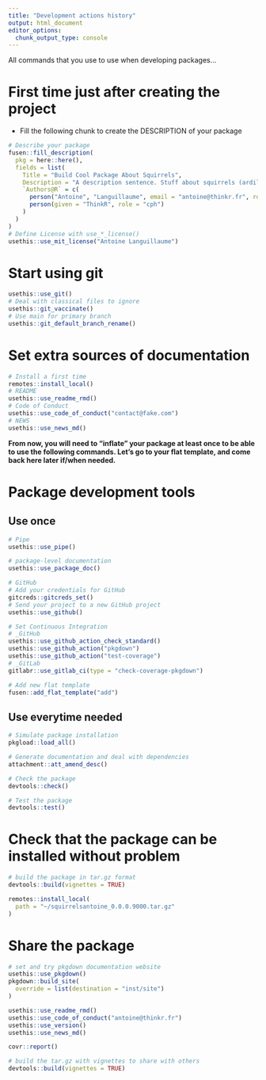 ```yaml
---
title: "Development actions history"
output: html_document
editor_options: 
  chunk_output_type: console
---
```


All commands that you use to use when developing packages...

# First time just after creating the project

- Fill the following chunk to create the DESCRIPTION of your package

```r
# Describe your package
fusen::fill_description(
  pkg = here::here(),
  fields = list(
    Title = "Build Cool Package About Squirrels",
    Description = "A description sentence. Stuff about squirrels (ardillas).",
    `Authors@R` = c(
      person("Antoine", "Languillaume", email = "antoine@thinkr.fr", role = c("aut", "cre")),
      person(given = "ThinkR", role = "cph")
    )
  )
)
# Define License with use_*_license()
usethis::use_mit_license("Antoine Languillaume")
```

# Start using git

```r
usethis::use_git()
# Deal with classical files to ignore
usethis::git_vaccinate()
# Use main for primary branch
usethis::git_default_branch_rename()
```

# Set extra sources of documentation

```r
# Install a first time
remotes::install_local()
# README
usethis::use_readme_rmd()
# Code of Conduct
usethis::use_code_of_conduct("contact@fake.com")
# NEWS
usethis::use_news_md()
```

**From now, you will need to "inflate" your package at least once to be able to use the following commands. Let's go to your flat template, and come back here later if/when needed.**


# Package development tools
## Use once

```r
# Pipe
usethis::use_pipe()

# package-level documentation
usethis::use_package_doc()

# GitHub
# Add your credentials for GitHub
gitcreds::gitcreds_set()
# Send your project to a new GitHub project
usethis::use_github()

# Set Continuous Integration
# _GitHub
usethis::use_github_action_check_standard()
usethis::use_github_action("pkgdown")
usethis::use_github_action("test-coverage")
# _GitLab
gitlabr::use_gitlab_ci(type = "check-coverage-pkgdown")

# Add new flat template
fusen::add_flat_template("add")
```

## Use everytime needed

```r
# Simulate package installation
pkgload::load_all()

# Generate documentation and deal with dependencies
attachment::att_amend_desc()

# Check the package
devtools::check()

# Test the package
devtools::test()
```

# Check that the package can be installed without problem

```r
# build the package in tar.gz format
devtools::build(vignettes = TRUE) 

remotes::install_local(
  path = "~/squirrelsantoine_0.0.0.9000.tar.gz"
)
```


# Share the package

```r
# set and try pkgdown documentation website
usethis::use_pkgdown()
pkgdown::build_site(
  override = list(destination = "inst/site")
)

usethis::use_readme_rmd()
usethis::use_code_of_conduct("antoine@thinkr.fr")
usethis::use_version()
usethis::use_news_md()

covr::report()

# build the tar.gz with vignettes to share with others
devtools::build(vignettes = TRUE)
```

